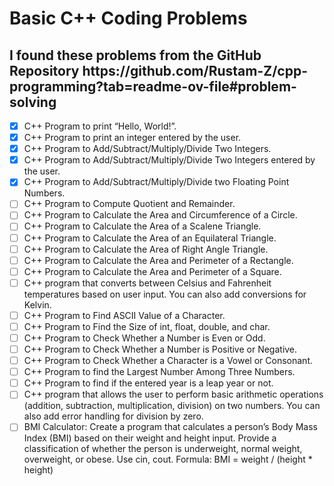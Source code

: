 # Basic C++ Coding Problems 
## I found these problems from the GitHub Repository https://github.com/Rustam-Z/cpp-programming?tab=readme-ov-file#problem-solving

- [x] C++ Program to print "Hello, World!".
- [x] C++ Program to print an integer entered by the user.
- [x] C++ Program to Add/Subtract/Multiply/Divide Two Integers.
- [x] C++ Program to Add/Subtract/Multiply/Divide Two Integers entered by the user.
- [x] C++ Program to Add/Subtract/Multiply/Divide two Floating Point Numbers.
- [ ] C++ Program to Compute Quotient and Remainder.
- [ ] C++ Program to Calculate the Area and Circumference of a Circle.
- [ ] C++ Program to Calculate the Area of a Scalene Triangle.
- [ ] C++ Program to Calculate the Area of an Equilateral Triangle.
- [ ] C++ Program to Calculate the Area of Right Angle Triangle.
- [ ] C++ Program to Calculate the Area and Perimeter of a Rectangle.
- [ ] C++ Program to Calculate the Area and Perimeter of a Square.
- [ ] C++ program that converts between Celsius and Fahrenheit temperatures based on user input. You can also add conversions for Kelvin.
- [ ] C++ Program to Find ASCII Value of a Character.
- [ ] C++ Program to Find the Size of int, float, double, and char.
- [ ] C++ Program to Check Whether a Number is Even or Odd.
- [ ] C++ Program to Check Whether a Number is Positive or Negative.
- [ ] C++ Program to Check Whether a Character is a Vowel or Consonant.
- [ ] C++ Program to find the Largest Number Among Three Numbers.
- [ ] C++ Program to find if the entered year is a leap year or not.
- [ ] C++ program that allows the user to perform basic arithmetic operations (addition, subtraction, multiplication, division) on two numbers. You can also add error handling for division by zero.
- [ ] BMI Calculator: Create a program that calculates a person's Body Mass Index (BMI) based on their weight and height input. Provide a classification of whether the person is underweight, normal weight, overweight, or obese. Use cin, cout. Formula: BMI = weight / (height * height)
